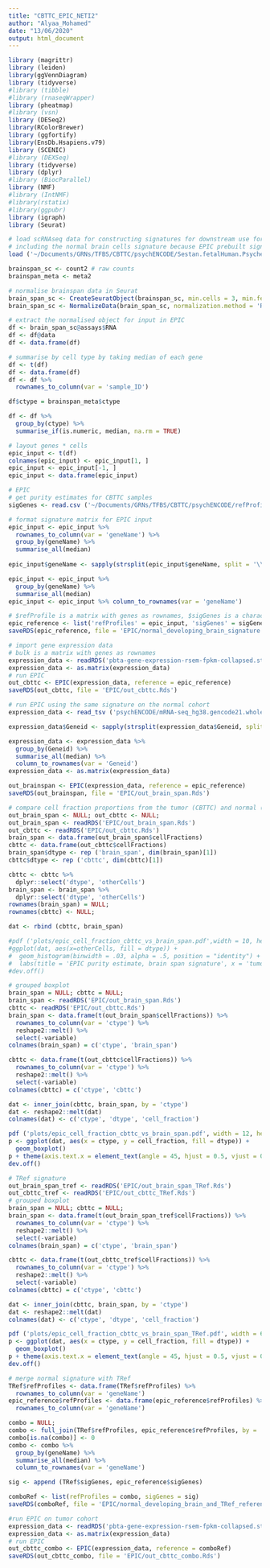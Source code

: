 ```yaml
---
title: "CBTTC_EPIC_NETI2"
author: "Alyaa_Mohamed"
date: "13/06/2020"
output: html_document
---
```

```r
library (magrittr)
library (leiden)
library(ggVennDiagram)
library (tidyverse)
#library (tibble)
#library (rnaseqWrapper)
library (pheatmap)
#library (vsn)
library (DESeq2)
library(RColorBrewer)
library (ggfortify)
library(EnsDb.Hsapiens.v79)
library (SCENIC)
#library (DEXSeq)
library (tidyverse)
library (dplyr)
#library (BiocParallel)
library (NMF)
#library (IntNMF)
#library(rstatix)
#library(ggpubr)
library (igraph)
library (Seurat)
```

```r
# load scRNAseq data for constructing signatures for downstream use for EPIC
# including the normal brain cells signature because EPIC prebuilt signatures do not contain microglia for instance, so to account for more cells from 'otherCells' component
load ('~/Documents/GRNs/TFBS/CBTTC/psychENCODE/Sestan.fetalHuman.Psychencode.Rdata')

brainspan_sc <- count2 # raw counts
brainspan_meta <- meta2

# normalise brainspan data in Seurat
brain_span_sc <- CreateSeuratObject(brainspan_sc, min.cells = 3, min.features = 200)
brain_span_sc <- NormalizeData(brain_span_sc, normalization.method = 'RC')

# extract the normalised object for input in EPIC
df <- brain_span_sc@assays$RNA
df <- df@data
df <- data.frame(df)

# summarise by cell type by taking median of each gene 
df <- t(df)
df <- data.frame(df)
df <- df %>%
  rownames_to_column(var = 'sample_ID')

df$ctype = brainspan_meta$ctype

df <- df %>%
  group_by(ctype) %>%
  summarise_if(is.numeric, median, na.rm = TRUE)

# layout genes * cells
epic_input <- t(df)
colnames(epic_input) <- epic_input[1, ]
epic_input <- epic_input[-1, ]
epic_input <- data.frame(epic_input)

# EPIC
# get purity estimates for CBTTC samples
sigGenes <- read.csv ('~/Documents/GRNs/TFBS/CBTTC/psychENCODE/refProfile_sigGenes_brain_span.txt', stringsAsFactors = FALSE); sigGenes <- as.character(colnames(sigGenes))

# format signature matrix for EPIC input
epic_input <- epic_input %>%
  rownames_to_column(var = 'geneName') %>%
  group_by(geneName) %>%
  summarise_all(median)
  
epic_input$geneName <- sapply(strsplit(epic_input$geneName, split = '\\.'), function(x) x[[2]])

epic_input <- epic_input %>%
  group_by(geneName) %>%
  summarise_all(median) 
epic_input <- epic_input %>% column_to_rownames(var = 'geneName')

# $refProfile is a matrix with genes as rownames, $sigGenes is a character
epic_reference <- list('refProfiles' = epic_input, 'sigGenes' = sigGenes)
saveRDS(epic_reference, file = 'EPIC/normal_developing_brain_signature.Rds')
```

```r
# import gene expression data
# bulk is a matrix with genes as rownames
expression_data <- readRDS('pbta-gene-expression-rsem-fpkm-collapsed.stranded.rds')
expression_data <- as.matrix(expression_data)
# run EPIC
out_cbttc <- EPIC(expression_data, reference = epic_reference)
saveRDS(out_cbttc, file = 'EPIC/out_cbttc.Rds')
```

```r
# run EPIC using the same signature on the normal cohort
expression_data <- read_tsv ('psychENCODE/mRNA-seq_hg38.gencode21.wholeGene.geneComposite.STAR.nochrM.gene.RPKM.normalized.CQNCombat.txt')

expression_data$Geneid <- sapply(strsplit(expression_data$Geneid, split = '\\|'), function(x) x[[2]])

expression_data <- expression_data %>%
  group_by(Geneid) %>%
  summarise_all(median) %>%
  column_to_rownames(var = 'Geneid')
expression_data <- as.matrix(expression_data)

out_brainspan <- EPIC(expression_data, reference = epic_reference)
saveRDS(out_brainspan, file = 'EPIC/out_brain_span.Rds')
```

```r
# compare cell fraction proportions from the tumor (CBTTC) and normal (brain span) cohorts
out_brain_span <- NULL; out_cbttc <- NULL; 
out_brain_span <- readRDS('EPIC/out_brain_span.Rds')
out_cbttc <- readRDS('EPIC/out_cbttc.Rds')
brain_span <- data.frame(out_brain_span$cellFractions)
cbttc <- data.frame(out_cbttc$cellFractions)
brain_span$dtype <- rep ('brain_span', dim(brain_span)[1])
cbttc$dtype <- rep ('cbttc', dim(cbttc)[1])

cbttc <- cbttc %>%
  dplyr::select('dtype', 'otherCells')
brain_span <- brain_span %>%
  dplyr::select('dtype', 'otherCells')
rownames(brain_span) = NULL; 
rownames(cbttc) <- NULL; 

dat <- rbind (cbttc, brain_span)

#pdf ('plots/epic_cell_fraction_cbttc_vs_brain_span.pdf',width = 10, height = 4 )
#ggplot(dat, aes(x=otherCells, fill = dtype)) + 
#  geom_histogram(binwidth = .03, alpha = .5, position = "identity") +
#  labs(title = 'EPIC purity estimate, brain span signature', x = 'tumor cells', y = 'cell fraction')  
#dev.off()

# grouped boxplot
brain_span = NULL; cbttc = NULL;
brain_span <- readRDS('EPIC/out_brain_span.Rds')
cbttc <- readRDS('EPIC/out_cbttc.Rds')
brain_span <- data.frame(t(out_brain_span$cellFractions)) %>%
  rownames_to_column(var = 'ctype') %>%
  reshape2::melt() %>%
  select(-variable)
colnames(brain_span) = c('ctype', 'brain_span')

cbttc <- data.frame(t(out_cbttc$cellFractions)) %>%
  rownames_to_column(var = 'ctype') %>%
  reshape2::melt() %>%
  select(-variable)
colnames(cbttc) = c('ctype', 'cbttc')

dat <- inner_join(cbttc, brain_span, by = 'ctype') 
dat <- reshape2::melt(dat)
colnames(dat) <- c('ctype', 'dtype', 'cell_fraction')

pdf ('plots/epic_cell_fraction_cbttc_vs_brain_span.pdf', width = 12, height = 5)
p <- ggplot(dat, aes(x = ctype, y = cell_fraction, fill = dtype)) + 
  geom_boxplot()
p + theme(axis.text.x = element_text(angle = 45, hjust = 0.5, vjust = 0.5))
dev.off()
```

```r
# TRef signature
out_brain_span_tref <- readRDS('EPIC/out_brain_span_TRef.Rds')
out_cbttc_tref <- readRDS('EPIC/out_cbttc_TRef.Rds')
# grouped boxplot
brain_span = NULL; cbttc = NULL;
brain_span <- data.frame(t(out_brain_span_tref$cellFractions)) %>%
  rownames_to_column(var = 'ctype') %>%
  reshape2::melt() %>%
  select(-variable)
colnames(brain_span) = c('ctype', 'brain_span')

cbttc <- data.frame(t(out_cbttc_tref$cellFractions)) %>%
  rownames_to_column(var = 'ctype') %>%
  reshape2::melt() %>%
  select(-variable)
colnames(cbttc) = c('ctype', 'cbttc')

dat <- inner_join(cbttc, brain_span, by = 'ctype') 
dat <- reshape2::melt(dat)
colnames(dat) <- c('ctype', 'dtype', 'cell_fraction')

pdf ('plots/epic_cell_fraction_cbttc_vs_brain_span_TRef.pdf', width = 6, height = 5)
p <- ggplot(dat, aes(x = ctype, y = cell_fraction, fill = dtype)) + 
  geom_boxplot()
p + theme(axis.text.x = element_text(angle = 45, hjust = 0.5, vjust = 0.5))
dev.off()

```

```r
# merge normal signature with TRef
TRef$refProfiles <- data.frame(TRef$refProfiles) %>%
  rownames_to_column(var = 'geneName')
epic_reference$refProfiles <- data.frame(epic_reference$refProfiles) %>%
  rownames_to_column(var = 'geneName')

combo = NULL; 
combo <- full_join(TRef$refProfiles, epic_reference$refProfiles, by = 'geneName')
combo[is.na(combo)] <- 0
combo <- combo %>%
  group_by(geneName) %>%
  summarise_all(median) %>%
  column_to_rownames(var = 'geneName')

sig <- append (TRef$sigGenes, epic_reference$sigGenes)

comboRef <- list(refProfiles = combo, sigGenes = sig) 
saveRDS(comboRef, file = 'EPIC/normal_developing_brain_and_TRef_reference.Rds')
```

```r
#run EPIC on tumor cohort
expression_data <- readRDS('pbta-gene-expression-rsem-fpkm-collapsed.stranded.rds')
expression_data <- as.matrix(expression_data)
# run EPIC
out_cbttc_combo <- EPIC(expression_data, reference = comboRef)
saveRDS(out_cbttc_combo, file = 'EPIC/out_cbttc_combo.Rds')
```

